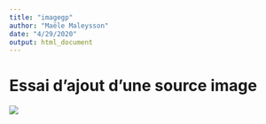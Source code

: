 ```yaml
---
title: "imagegp"
author: "Maële Maleysson"
date: "4/29/2020"
output: html_document
---
```


# **Essai d'ajout d'une source image**
![](logoisara.png)